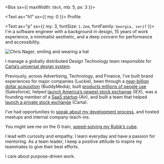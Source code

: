 



<Box sx={{ maxWidth: `50ch`, mb: 5, px: 3 }}>

<Text as="h1" sx={{ my: 0 }}>
  Profile
</Text>

<Text as="p" sx={{ my: 3, fontSize: `1.2em`, fontFamily: `Georgia, serif` }}>
  I'm a software engineer with a background in design, 15 years of work experience, a minimalist aesthetic, and a deep
  concern for performance and accessibility.
</Text>

![Chris Nager, smiling and wearing a hat](/images/profile/hat.jpg)

I manage a globally distributed Design Technology team responsible for [Carta’s universal design system].

Previously, across Advertising, Technology, and Finance, I’ve built brand experiences for major companies (Luckie), been through a [near-billion dollar acquisition] (BuddyMedia), built [products millions of people use] (Salesforce), helped [launch America’s newest stock exchange] (IEX), was a founding member of a [SaaS startup] (Air), and built a team that helped [launch a private stock exchange] (Carta).

I’ve had opportunities to [speak about my development process], and hosted meetups and internal company teach-ins.

You might see me on the G train, [speed-solving my Rubik’s cube].

I lead with curiosity and empathy. I learn everyday and have a passion for mentoring. As a team leader, I keep a positive attitude to inspire my teammates to give their best efforts.

I care about purpose-driven work.
</Box>

[Carta’s universal design system]: https://ink.carta.com
[near-billion dollar acquisition]: https://www.adweek.com/digital/salesforce-buys-buddy-media-689-million-140913/
[products millions of people use]: https://salesforce.com
[launch America’s newest stock exchange]: https://www.nytimes.com/2016/06/18/business/dealbook/iex-group-gains-approval-for-stock-exchange.html
[SaaS startup]: https://air.inc
[launch a private stock exchange]: https://web.archive.org/web/20220809012110/https://cartax.com/
[speed-solving my Rubik’s cube]: https://twitter.com/chrisnager/status/1344785192314138626
[Zephyr]: /zephyr
[speak about my development process]: /speaking
